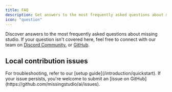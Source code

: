 ```yaml
---
title: FAQ
description: Get answers to the most frequently asked questions about missing studio
icon: "question"
---
```


Discover answers to the most frequently asked questions about missing studio. If your question isn't covered here, feel free to connect with our team on [Discord Community.](https://discord.gg/99UVa6MkUX) or [GitHub](https://github.com/missingstudio/ai).

## Local contribution issues

<AccordionGroup>

<Accordion title="I'm experiencing issues setting up Missing studio locally!">
  For troubleshooting, refer to our [setup guide](/introduction/quickstart). If
  your issue persists, you're welcome to submit an [issue on
  GitHub](https://github.com/missingstudio/ai/issues).
</Accordion>

</AccordionGroup>
